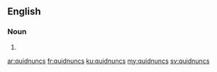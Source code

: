 ==English==

===Noun===
{{head|en}}

# {{plural of|quidnunc}}

[[ar:quidnuncs]]
[[fr:quidnuncs]]
[[ku:quidnuncs]]
[[my:quidnuncs]]
[[sv:quidnuncs]]